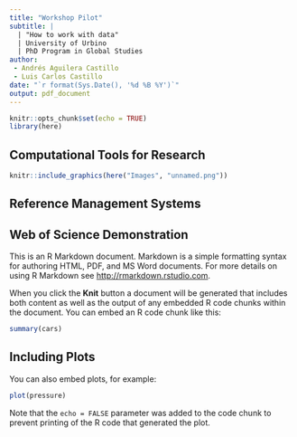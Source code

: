 ```yaml
---
title: "Workshop Pilot"
subtitle: |
  | "How to work with data"
  | University of Urbino
  | PhD Program in Global Studies
author: 
 - Andrés Aguilera Castillo
 - Luis Carlos Castillo
date: "`r format(Sys.Date(), '%d %B %Y')`"
output: pdf_document
---
```


```r
knitr::opts_chunk$set(echo = TRUE)
library(here)
```

## Computational Tools for Research

```r
knitr::include_graphics(here("Images", "unnamed.png"))
```

## Reference Management Systems

## Web of Science Demonstration

This is an R Markdown document. Markdown is a simple formatting syntax for authoring HTML, PDF, and MS Word documents. For more details on using R Markdown see <http://rmarkdown.rstudio.com>.

When you click the **Knit** button a document will be generated that includes both content as well as the output of any embedded R code chunks within the document. You can embed an R code chunk like this:

```r
summary(cars)
```

## Including Plots

You can also embed plots, for example:

```r
plot(pressure)
```

Note that the `echo = FALSE` parameter was added to the code chunk to prevent printing of the R code that generated the plot.
